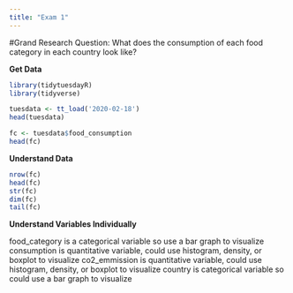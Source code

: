 ```yaml
---
title: "Exam 1"
---
```


#Grand Research Question: What does the consumption of each food category in each country look like?


**Get Data**
```r
library(tidytuesdayR)
library(tidyverse)

tuesdata <- tt_load('2020-02-18')
head(tuesdata)

fc <- tuesdata$food_consumption
head(fc)


```

**Understand Data**
```r
nrow(fc)
head(fc)
str(fc)
dim(fc)
tail(fc)

```

**Understand Variables Individually**

food_category is a categorical variable so use a bar graph to visualize
consumption is quantitative variable, could use histogram, density, or boxplot to visualize
co2_emmission is  quantitative variable, could use histogram, density, or boxplot to visualize
country is categorical variable so could use a bar graph to visualize




